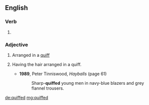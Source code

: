 ==English==

===Verb===
{{head|en|verb form}}

# {{en-past of|quiff}}

===Adjective===
{{en-adj}}

# {{context|of hair|lang=en}} Arranged in a [[quiff]]
# {{context|of a person|lang=en}} Having the hair arranged in a quiff.
#* '''1989''', Peter Tinniswood, ''Hayballs'' (page 61)
#*: Sharp-'''quiffed''' young men in navy-blue blazers and grey flannel trousers.

[[de:quiffed]]
[[mg:quiffed]]